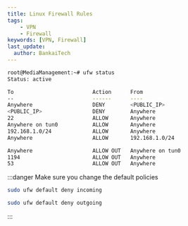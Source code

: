 ```yaml
---
title: Linux Firewall Rules
tags:
    - VPN
    - Firewall
keywords: [VPN, Firewall]
last_update:
  author: BankaiTech
---
```


```bash
root@MediaManagement:~# ufw status
Status: active

To                         Action      From
--                         ------      ----
Anywhere                   DENY        <PUBLIC_IP>             
<PUBLIC_IP>                DENY        Anywhere                  
22                         ALLOW       Anywhere                  
Anywhere on tun0           ALLOW       Anywhere                  
192.168.1.0/24             ALLOW       Anywhere                  
Anywhere                   ALLOW       192.168.1.0/24            

Anywhere                   ALLOW OUT   Anywhere on tun0          
1194                       ALLOW OUT   Anywhere                  
53                         ALLOW OUT   Anywhere
```
:::danger
Make sure you change the default policies
```bash
sudo ufw default deny incoming
```
```bash
sudo ufw default deny outgoing
```
:::

<BuyMeACoffeeButton />
